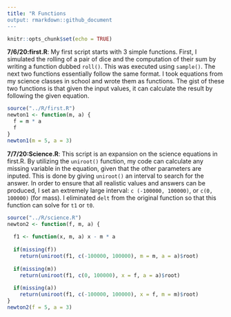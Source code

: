 ```yaml
---
title: "R Functions
output: rmarkdown::github_document
---
```


```r
knitr::opts_chunk$set(echo = TRUE)

```
**7/6/20:first.R**: My first script starts with 3 simple functions. First, I simulated the rolling of a pair of dice and the computation of their sum by writing a function dubbed `roll()`. This was executed using `sample()`. The next two functions essentially follow the same format. I took equations from my science classes in school and wrote them as functions. The gist of these two functions is that given the input values, it can calculate the result by following the given equation.
```r
source("../R/first.R")
newton1 <- function(m, a) {
  f = m * a 
  f
}
newton1(m = 5, a = 3)
```

**7/7/20:Science.R**: This script is an expansion on the science equations in first.R. By utilizing the `uniroot()` function, my code can calculate any missing variable in the equation, given that the other parameters are inputed. This is done by giving `uniroot()` an interval to search for the answer. In order to ensure that all realistic values and answers can be produced, I set an extremely large interval: `c (-100000, 100000)`, or `c(0, 100000)` (for mass). I eliminated `delt` from the original function so that this function can solve for `t1` or `t0`.
```r
source("../R/science.R")
newton2 <- function(f, m, a) {
  
  f1 <- function(x, m, a) x - m * a
  
  if(missing(f)) 
    return(uniroot(f1, c(-100000, 100000), m = m, a = a)$root)
  
  if(missing(m)) 
    return(uniroot(f1, c(0, 100000), x = f, a = a)$root)
  
  if(missing(a)) 
    return(uniroot(f1, c(-100000, 100000), x = f, m = m)$root)
}
newton2(f = 5, a = 3)
```